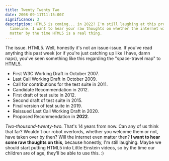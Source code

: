 ```yaml
---
title: Twenty Twenty Two
date: 2008-09-11T11:15:00Z
significance: 3
description: HTML5 is coming... in 2022? I'm still laughing at this proposed
  timeline. I want to hear your raw thoughts on whether the internet will even
  matter by the time HTML5 is a real thing.
---
```


The issue. HTML5. Well, honestly it's not an issue-issue. If you've read anything this past week (or if you're just catching up like I have, damn naps), you've seen something like this regarding the "space-travel map" to HTML5.

* First W3C Working Draft in October 2007.
* Last Call Working Draft in October 2009.
* Call for contributions for the test suite in 2011.
* Candidate Recommendation in 2012.
* First draft of test suite in 2012.
* Second draft of test suite in 2015.
* Final version of test suite in 2019.
* Reissued Last Call Working Draft in 2020.
* Proposed Recommendation in **2022**.

*Two-thousand-twenty-two.* That's 14 years from now. Can any of us think that far? Wouldn't our robot overlords, whether you welcome them or not, have taken over by then? Will the internet even matter then? **I want to hear some raw thoughts on this**, because honestly, I'm still laughing. Maybe we should start putting HTML5 into Little Einstein videos, so by the time our children are of age, they'll be able to use this. :)
